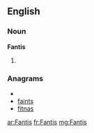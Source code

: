 ==English==

===Noun===
'''Fantis'''

# {{plural of|[[Fanti]]}}

===Anagrams===
* {{alphagram|afinst}}
* [[faints#English|faints]]
* [[fitnas#English|fitnas]]

[[ar:Fantis]]
[[fr:Fantis]]
[[mg:Fantis]]